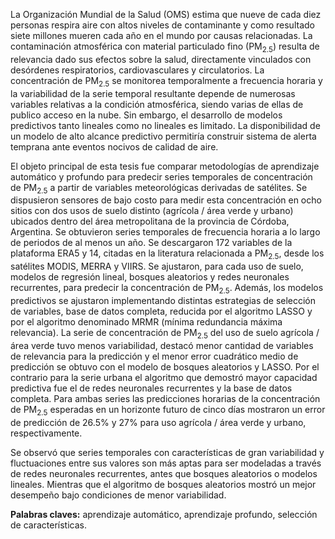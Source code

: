 \par La Organización Mundial de la Salud (OMS) estima que nueve de cada diez personas respira aire con altos niveles de contaminante y como resultado siete millones mueren cada año en el mundo por causas relacionadas. La contaminación atmosférica con material particulado fino (PM~2.5~) resulta de relevancia dado sus efectos sobre la salud, directamente vinculados con desórdenes respiratorios, cardiovasculares y circulatorios. La concentración de PM~2.5~ se monitorea temporalmente a frecuencia horaria y la variabilidad de la serie temporal resultante depende de numerosas variables relativas a la condición atmosférica, siendo varias de ellas de publico acceso en la nube. Sin embargo, el desarrollo de modelos predictivos tanto lineales como no lineales es limitado. La disponibilidad de un modelo de alto alcance predictivo permitiría construir sistema de alerta temprana ante eventos nocivos de calidad de aire.

\par El objeto principal de esta tesis fue comparar metodologías de aprendizaje automático y profundo para predecir series temporales de concentración de PM~2.5~ a partir de variables meteorológicas derivadas de satélites. Se dispusieron sensores de bajo costo para medir esta concentración en ocho sitios con dos usos de suelo distinto (agrícola / área verde y urbano) ubicados dentro del área metropolitana de la provincia de Córdoba, Argentina. Se obtuvieron series temporales de frecuencia horaria a lo largo de periodos de al menos un año. Se descargaron 172 variables de la plataforma ERA5 y 14, citadas en la literatura relacionada a PM~2.5~, desde los satélites MODIS, MERRA y VIIRS. Se ajustaron, para cada uso de suelo, modelos de regresión lineal, bosques aleatorios y redes neuronales recurrentes, para predecir la concentración de PM~2.5~. Además, los modelos predictivos se ajustaron implementando distintas estrategias de selección de variables, base de datos completa, reducida por el algoritmo LASSO y por el algoritmo denominado MRMR (mínima redundancia máxima relevancia). La serie de concentración de PM~2.5~ del uso de suelo agrícola / área verde tuvo menos variabilidad, destacó menor cantidad de variables de relevancia para la predicción y el menor error cuadrático medio de predicción se obtuvo con el modelo de bosques aleatorios y LASSO. Por el contrario para la serie urbana el algoritmo que demostró mayor capacidad predictiva fue el de redes neuronales recurrentes y la base de datos completa. Para ambas series las predicciones horarias de la concentración de PM~2.5~ esperadas en un horizonte futuro de cinco días mostraron un error de predicción de 26.5% y 27% para uso agrícola / área verde y urbano, respectivamente. 

\par Se observó que series temporales con características de gran variabilidad y fluctuaciones entre sus valores son más aptas para ser modeladas a través de redes neuronales recurrentes, antes que bosques aleatorios o modelos lineales. Mientras que el algoritmo de bosques aleatorios mostró un mejor desempeño bajo condiciones de menor variabilidad. 

**Palabras claves:** aprendizaje automático, aprendizaje profundo, selección de características. 